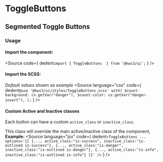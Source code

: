 
<Version />


# ToggleButtons
## Segmented Toggle Buttons


<Meta of={Stories} />
<Canvas of={Stories.Main} />
<Controls />

### Usage
#### Import the component:
<Source
  code={
    dedent`import { ToggleButtons  } from '@kws3/ui';`
  }
/>

#### Import the SCSS:
_Default values shown as example_
<Source
  language="css"
  code={
    dedent`
      @use '@kws3/ui/styles/ToggleButtons.scss' with(
        $count-background: cv.getVar("danger"),
        $count-color: cv.getVar("danger-invert"),
      );
    `
  }
/>

#### Custom Active and Inactive classes
Each button can have a custom `active_class` or `inactive_class`.

This class will override the main active/inactive class of the component, **Example:**
<Source
  language="jsx"
  code={
    dedent`
    <ToggleButtons
      ...
      options='{[
        {..., active_class:"is-success", inactive_class:"is-outlined is-success"},
        {..., active_class:"is-danger", inactive_class:"is-outlined is-danger"},
        {..., active_class:"is-info", inactive_class:"is-outlined is-info"}
      ]}'
    />
    `
  }
/>
